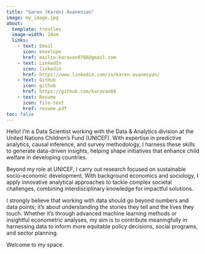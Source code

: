 ```yaml
---
title: "Garen (Karén) Avanesian"
image: my_image.jpg
about: 
  template: trestles
  image-width: 24em
  links:
    - text: Email
      icon: envelope
      href: mailto:karavan0788@gmail.com
    - text: LinkedIn
      icon: linkedin
      href: https://www.linkedin.com/in/karen-avanesyan/
    - text: GitHub
      icon: github
      href: https://github.com/karavan88
    - text: Resume
      icon: file-text
      href: resume.pdf
toc: false
---
```


Hello! I'm a Data Scientist working with the Data & Analytics division at the United Nations Children's Fund (UNICEF). With expertise in predictive analytics, causal inference, and survey methodology, I harness these skills to generate data-driven insights, helping shape initiatives that enhance child welfare in developing countries.

Beyond my role at UNICEF, I carry out research focused on sustainable socio-economic development. With background economics and sociology, I apply innovative analytical approaches to tackle complex societal challenges, combining interdisciplinary knowledge for impactful solutions.

I strongly believe that working with data should go beyond numbers and data points; it's about understanding the stories they tell and the lives they touch. Whether it's through advanced machine learning methods or insightful econometric analyses, my aim is to contribute meaningfully in harnessing data to inform more equitable policy decisions, social programs, and sector planning.

Welcome to my space.
